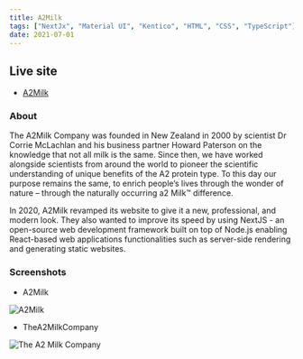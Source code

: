 ```yaml
---
title: A2Milk
tags: ["NextJx", "Material UI", "Kentico", "HTML", "CSS", "TypeScript"]
date: 2021-07-01
---
```


## Live site

- [A2Milk](https://www.a2milk.com.au/)


### About

The A2Milk Company was founded in New Zealand in 2000 by scientist Dr Corrie McLachlan and his business partner Howard Paterson on the knowledge that not all milk is the same.
Since then, we have worked alongside scientists from around the world to pioneer the scientific understanding of unique benefits of the A2 protein type.
To this day our purpose remains the same, to enrich people’s lives through the wonder of nature – through the naturally occurring a2 Milk™ difference.

In 2020, A2Milk revamped its website to give it a new, professional, and modern look. They also wanted to improve its speed by using NextJS - an open-source web development framework built on top of Node.js enabling React-based web applications functionalities such as server-side rendering and generating static websites.

### Screenshots


- A2Milk

<Image
src="../../images/project-images/Milk that’s naturally all A2 - a2 Milk® Feel the Difference.webp"
alt="A2Milk"
/>
<p></p>
<p></p>

- TheA2MilkCompany

<Image
src="../../images/project-images/Premium branded ASX and NZX-listed dairy nutritional company.webp"
alt="The A2 Milk Company"
/>


